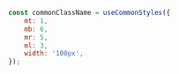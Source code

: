 
<Meta title='Hooks/useCommonStyles' />

```js
const commonClassName = useCommonStyles({
	mt: 1,
	mb: 6,
	mr: 5,
	ml: 3,
	width: '100px',
});
```
